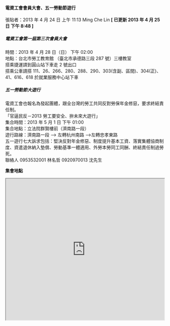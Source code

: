 #### 電資工會會員大會、五一勞動節遊行

張貼者：2013 年 4 月 24 日 上午 11:13 Ming Che Lin **[ 已更新 2013 年 4 月 25 日 下午 8:48 ]**

##### 電資工會第一屆第三次會員大會

時間：2013 年 4 月 28 日（日） 下午 02:00  
地點：台北市勞工教育館 （臺北市承德路三段 287 號）三樓教室  
搭乘捷運請到圓山站下車走 2 號出口  
搭乘公車請搭 111、26、266、280、288、290、303(含副、區間)、304(正)、41、616、618 於就業服務中心站下車

##### 五一勞動節大遊行

電資工會也報名為發起團體，跟全台灣的勞工共同反對勞保年金修惡，要求終結責任制。  
「官逼民反－2013 勞工要安全、拚未來大遊行」  
集合時間：2013 年 5 月 1 日 下午 01:00  
集合地點：立法院群賢樓前（濟南路一段）  
遊行路線：濟南路一段 --> 左轉杭州南路 -->左轉忠孝東路  
五一遊行七大訴求包括：堅決反對年金修惡、制度提升基本工資、落實集體協商制度、資遣退休納入墊償、勞動基準一體適用、外勞本勞同工同酬、終結責任制過勞死。  
聯絡人 0953532001 林名哲 0920970013 沈先生

**集會地點**

<iframe
  src="https://www.google.com/maps/embed?pb=!1m14!1m8!1m3!1d7227.659553189216!2d121.51998300000001!3d25.073758!3m2!1i1024!2i768!4f13.1!3m3!1m2!1s0x3442a94c031a1d51%3A0x10716be86d758a07!2zMTAz5Y-w54Gj5Y-w5YyX5biC5aSn5ZCM5Y2A5om_5b636Lev5LiJ5q61Mjg36Jmf!5e0!3m2!1szh-TW!2sus!4v1627827200798!5m2!1szh-TW!2sus"
  width="100%"
  height="450"
  style={{ border: 0 }}
  allowfullscreen=""
  loading="lazy"
></iframe>
